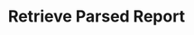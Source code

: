 ---
title: "Retrieve Parsed Report"
openapi: get /health/api/v2/fhir/retrieve
description: Use this api with the identifier which you have recieved in webhook events to fetch results. This endpoint returns a FHIR response.
---